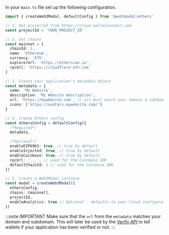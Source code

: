 
In your `main.ts` file set up the following configuration.

```ts
import { createWeb3Modal, defaultConfig } from '@web3modal/ethers'

// 1. Get projectId from https://cloud.walletconnect.com
const projectId = 'YOUR_PROJECT_ID'

// 2. Set chains
const mainnet = {
  chainId: 1,
  name: 'Ethereum',
  currency: 'ETH',
  explorerUrl: 'https://etherscan.io',
  rpcUrl: 'https://cloudflare-eth.com'
}

// 3. Create your application's metadata object
const metadata = {
  name: 'My Website',
  description: 'My Website description',
  url: 'https://mywebsite.com', // url must match your domain & subdomain
  icons: ['https://avatars.mywebsite.com/']
}

// 4. Create Ethers config
const ethersConfig = defaultConfig({
  /*Required*/
  metadata,

  /*Optional*/
  enableEIP6963: true, // true by default
  enableInjected: true, // true by default
  enableCoinbase: true, // true by default
  rpcUrl: '...', // used for the Coinbase SDK
  defaultChainId: 1 // used for the Coinbase SDK
})

// 5. Create a Web3Modal instance
const modal = createWeb3Modal({
  ethersConfig,
  chains: [mainnet],
  projectId,
  enableAnalytics: true // Optional - defaults to your Cloud configuration
})
```

:::note IMPORTANT
Make sure that the `url` from the `metadata` matches your domain and subdomain. This will later be used by the [Verify API](../../../../cloud/verify.mdx) to tell wallets if your application has been verified or not.
:::
